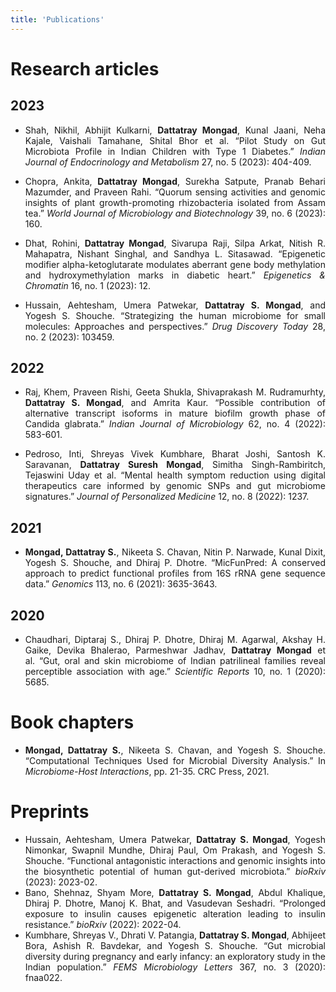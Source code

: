 ```yaml
---
title: 'Publications'
---
```


# Research articles

## 2023

::: {style="text-align: justify"}
-   Shah, Nikhil, Abhijit Kulkarni, **Dattatray Mongad**, Kunal Jaani, Neha Kajale, Vaishali Tamahane, Shital Bhor et al. "Pilot Study on Gut Microbiota Profile in Indian Children with Type 1 Diabetes." *Indian Journal of Endocrinology and Metabolism* 27, no. 5 (2023): 404-409.

-   Chopra, Ankita, **Dattatray Mongad**, Surekha Satpute, Pranab Behari Mazumder, and Praveen Rahi. "Quorum sensing activities and genomic insights of plant growth-promoting rhizobacteria isolated from Assam tea." *World Journal of Microbiology and Biotechnology* 39, no. 6 (2023): 160.

-   Dhat, Rohini, **Dattatray Mongad**, Sivarupa Raji, Silpa Arkat, Nitish R. Mahapatra, Nishant Singhal, and Sandhya L. Sitasawad. "Epigenetic modifier alpha-ketoglutarate modulates aberrant gene body methylation and hydroxymethylation marks in diabetic heart." *Epigenetics & Chromatin* 16, no. 1 (2023): 12.

-   Hussain, Aehtesham, Umera Patwekar, **Dattatray S. Mongad**, and Yogesh S. Shouche. "Strategizing the human microbiome for small molecules: Approaches and perspectives." *Drug Discovery Today* 28, no. 2 (2023): 103459.
:::

## 2022

::: {style="text-align: justify"}
-   Raj, Khem, Praveen Rishi, Geeta Shukla, Shivaprakash M. Rudramurhty, **Dattatray S. Mongad**, and Amrita Kaur. "Possible contribution of alternative transcript isoforms in mature biofilm growth phase of Candida glabrata." *Indian Journal of Microbiology* 62, no. 4 (2022): 583-601.

-   Pedroso, Inti, Shreyas Vivek Kumbhare, Bharat Joshi, Santosh K. Saravanan, **Dattatray Suresh Mongad**, Simitha Singh-Rambiritch, Tejaswini Uday et al. "Mental health symptom reduction using digital therapeutics care informed by genomic SNPs and gut microbiome signatures." *Journal of Personalized Medicine* 12, no. 8 (2022): 1237.
:::

## 2021

::: {style="text-align: justify"}
-   **Mongad, Dattatray S.**, Nikeeta S. Chavan, Nitin P. Narwade, Kunal Dixit, Yogesh S. Shouche, and Dhiraj P. Dhotre. "MicFunPred: A conserved approach to predict functional profiles from 16S rRNA gene sequence data." *Genomics* 113, no. 6 (2021): 3635-3643.
:::

## 2020

::: {style="text-align: justify"}
-   Chaudhari, Diptaraj S., Dhiraj P. Dhotre, Dhiraj M. Agarwal, Akshay H. Gaike, Devika Bhalerao, Parmeshwar Jadhav, **Dattatray Mongad** et al. "Gut, oral and skin microbiome of Indian patrilineal families reveal perceptible association with age." *Scientific Reports* 10, no. 1 (2020): 5685.
:::

# Book chapters

::: {style="text-align: justify"}
-   **Mongad, Dattatray S.**, Nikeeta S. Chavan, and Yogesh S. Shouche. "Computational Techniques Used for Microbial Diversity Analysis." In *Microbiome-Host Interactions*, pp. 21-35. CRC Press, 2021.
:::

# Preprints

::: {style="text-align: justify"}
-   Hussain, Aehtesham, Umera Patwekar, **Dattatray S. Mongad**, Yogesh Nimonkar, Swapnil Mundhe, Dhiraj Paul, Om Prakash, and Yogesh S. Shouche. "Functional antagonistic interactions and genomic insights into the biosynthetic potential of human gut-derived microbiota." *bioRxiv* (2023): 2023-02.
-   Bano, Shehnaz, Shyam More, **Dattatray S. Mongad**, Abdul Khalique, Dhiraj P. Dhotre, Manoj K. Bhat, and Vasudevan Seshadri. "Prolonged exposure to insulin causes epigenetic alteration leading to insulin resistance." *bioRxiv* (2022): 2022-04.
-   Kumbhare, Shreyas V., Dhrati V. Patangia, **Dattatray S. Mongad**, Abhijeet Bora, Ashish R. Bavdekar, and Yogesh S. Shouche. "Gut microbial diversity during pregnancy and early infancy: an exploratory study in the Indian population." *FEMS Microbiology Letters* 367, no. 3 (2020): fnaa022.
:::
